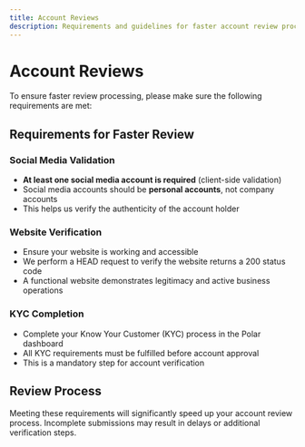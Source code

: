 ```yaml
---
title: Account Reviews
description: Requirements and guidelines for faster account review processing
---
```


# Account Reviews

To ensure faster review processing, please make sure the following requirements are met:

## Requirements for Faster Review

### Social Media Validation
- **At least one social media account is required** (client-side validation)
- Social media accounts should be **personal accounts**, not company accounts
- This helps us verify the authenticity of the account holder

### Website Verification
- Ensure your website is working and accessible
- We perform a HEAD request to verify the website returns a 200 status code
- A functional website demonstrates legitimacy and active business operations

### KYC Completion
- Complete your Know Your Customer (KYC) process in the Polar dashboard
- All KYC requirements must be fulfilled before account approval
- This is a mandatory step for account verification

## Review Process

Meeting these requirements will significantly speed up your account review process. Incomplete submissions may result in delays or additional verification steps.